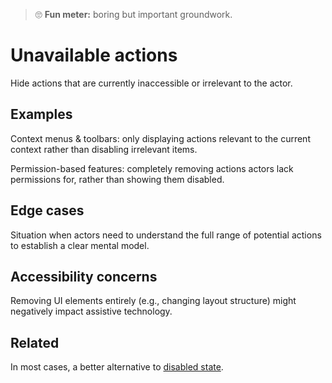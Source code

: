 
<Meta title="Patterns/States/Unavailable Actions" />

> 🙄 **Fun meter:** boring but important groundwork.

# Unavailable actions

Hide actions that are currently inaccessible or irrelevant to the actor.

## Examples

Context menus & toolbars: only displaying actions relevant to the current context rather than disabling irrelevant items.

Permission-based features: completely removing actions actors lack permissions for, rather than showing them disabled.

## Edge cases

Situation when actors need to understand the full range of potential actions to establish a clear mental model.

## Accessibility concerns

Removing UI elements entirely (e.g., changing layout structure) might negatively impact assistive technology.

## Related

In most cases, a better alternative to [disabled state](./?path=/docs/patterns-disabled-state--docs).